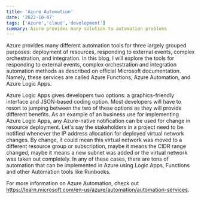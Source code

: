 ```yaml
---
title: 'Azure Automation'
date: '2022-10-07'
tags: ['Azure','cloud','development']
summary: Azure provides many solution to automation problems
---
```


Azure provides many different automation tools for three largely grouped purposes: 
deployment of resources, responding to external events, complex orchestration, and integration. 
In this blog, I will explore the tools for responding to external events, complex orchestration and integration 
automation methods as described on official Microsoft documentation. 
Namely, these services are called Azure Functions, Azure Automation, and Azure Logic Apps.

Azure Logic Apps gives developers two options: a graphics-friendly interface and JSON-based coding option.
Most developers will have to resort to jumping between the two of these options as they will provide different benefits.
As an example of an business use for implementing Azure Logic Apps, any Azure-native notification can be used for change in resource deployment.
Let's say the stakeholders in a project need to be notified whenever the IP address allocation for deployed virtual network changes.
By change, it could mean this virtual network was moved to a different resource group or subscription, maybe it means the CIDR range changed, maybe it means a new subnet was added or the virtual network was taken out completely.
In any of these cases, there are tons of automation that can be implemented in Azure using Logic Apps, Functions and other Automation tools like Runbooks.

For more information on Azure Automation, check out https://learn.microsoft.com/en-us/azure/automation/automation-services.
